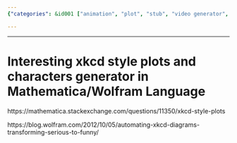 ```yaml
---
{"categories": &id001 ["animation", "plot", "stub", "video generator", "video styles", "wolfram"], "category": "Mathematica", "date": "2023-12-22 23:52:59", "description": "This content delves into the process of creating xkcd-like plots and characters using Mathematica or Wolfram Language, as exemplified by links to Stack Exchange and a Wolfram blog post.", "tags": *id001, "title": "Interesting xkcd style plots and characters generator in Mathematica/Wolfram Language"}

---
```


------

# Interesting xkcd style plots and characters generator in Mathematica/Wolfram Language

https://mathematica.stackexchange.com/questions/11350/xkcd-style-plots

https://blog.wolfram.com/2012/10/05/automating-xkcd-diagrams-transforming-serious-to-funny/

